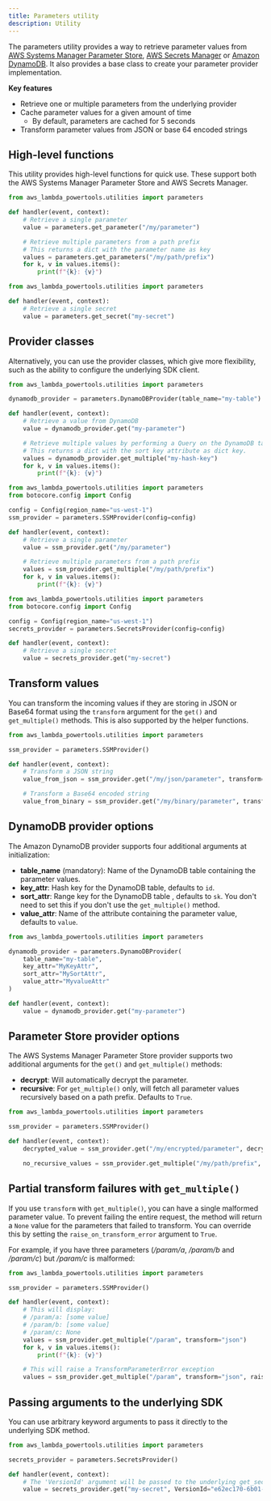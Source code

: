 ```yaml
---
title: Parameters utility
description: Utility
---
```



The parameters utility provides a way to retrieve parameter values from [AWS Systems Manager Parameter Store](https://docs.aws.amazon.com/systems-manager/latest/userguide/systems-manager-parameter-store.html), [AWS Secrets Manager](https://aws.amazon.com/secrets-manager/) or [Amazon DynamoDB](https://aws.amazon.com/dynamodb/). It also provides a base class to create your parameter provider implementation.

**Key features**

* Retrieve one or multiple parameters from the underlying provider
* Cache parameter values for a given amount of time
  * By default, parameters are cached for 5 seconds
* Transform parameter values from JSON or base 64 encoded strings

## High-level functions

This utility provides high-level functions for quick use. These support both the AWS Systems Manager Parameter Store and AWS Secrets Manager.

```python:title=ssm.py
from aws_lambda_powertools.utilities import parameters

def handler(event, context):
    # Retrieve a single parameter
    value = parameters.get_parameter("/my/parameter")

    # Retrieve multiple parameters from a path prefix
    # This returns a dict with the parameter name as key
    values = parameters.get_parameters("/my/path/prefix")
    for k, v in values.items():
        print(f"{k}: {v}")
```

```python:title=secrets.py
from aws_lambda_powertools.utilities import parameters

def handler(event, context):
    # Retrieve a single secret
    value = parameters.get_secret("my-secret")
```

## Provider classes

Alternatively, you can use the provider classes, which give more flexibility, such as the ability to configure the underlying SDK client.

```python:title=dynamodb.py
from aws_lambda_powertools.utilities import parameters

dynamodb_provider = parameters.DynamoDBProvider(table_name="my-table")

def handler(event, context):
    # Retrieve a value from DynamoDB
    value = dynamodb_provider.get("my-parameter")

    # Retrieve multiple values by performing a Query on the DynamoDB table
    # This returns a dict with the sort key attribute as dict key.
    values = dynamodb_provider.get_multiple("my-hash-key")
    for k, v in values.items():
        print(f"{k}: {v}")
```

```python:title=ssm.py
from aws_lambda_powertools.utilities import parameters
from botocore.config import Config

config = Config(region_name="us-west-1")
ssm_provider = parameters.SSMProvider(config=config)

def handler(event, context):
    # Retrieve a single parameter
    value = ssm_provider.get("/my/parameter")

    # Retrieve multiple parameters from a path prefix
    values = ssm_provider.get_multiple("/my/path/prefix")
    for k, v in values.items():
        print(f"{k}: {v}")
```

```python:title=secrets.py
from aws_lambda_powertools.utilities import parameters
from botocore.config import Config

config = Config(region_name="us-west-1")
secrets_provider = parameters.SecretsProvider(config=config)

def handler(event, context):
    # Retrieve a single secret
    value = secrets_provider.get("my-secret")
```

## Transform values

You can transform the incoming values if they are storing in JSON or Base64 format using the `transform` argument for the `get()` and `get_multiple()` methods. This is also supported by the helper functions.

```python:title=transform.py
from aws_lambda_powertools.utilities import parameters

ssm_provider = parameters.SSMProvider()

def handler(event, context):
    # Transform a JSON string
    value_from_json = ssm_provider.get("/my/json/parameter", transform="json")

    # Transform a Base64 encoded string
    value_from_binary = ssm_provider.get("/my/binary/parameter", transform="binary")
```

## DynamoDB provider options

The Amazon DynamoDB provider supports four additional arguments at initialization:

* __table_name__ (mandatory): Name of the DynamoDB table containing the parameter values.
* __key_attr__: Hash key for the DynamoDB table, defaults to `id`.
* __sort_attr__: Range key for the DynamoDB table , defaults to `sk`. You don't need to set this if you don't use the `get_multiple()` method.
* __value_attr__: Name of the attribute containing the parameter value, defaults to `value`.

```python:title=dynamodb.py
from aws_lambda_powertools.utilities import parameters

dynamodb_provider = parameters.DynamoDBProvider(
    table_name="my-table",
    key_attr="MyKeyAttr",
    sort_attr="MySortAttr",
    value_attr="MyvalueAttr"
)

def handler(event, context):
    value = dynamodb_provider.get("my-parameter")
```

## Parameter Store provider options

The AWS Systems Manager Parameter Store provider supports two additional arguments for the `get()` and `get_multiple()` methods:

* **decrypt**: Will automatically decrypt the parameter.
* **recursive**: For `get_multiple()` only, will fetch all parameter values recursively based on a path prefix. Defaults to `True`.

```python:title=ssm.py
from aws_lambda_powertools.utilities import parameters

ssm_provider = parameters.SSMProvider()

def handler(event, context):
    decrypted_value = ssm_provider.get("/my/encrypted/parameter", decrypt=True)

    no_recursive_values = ssm_provider.get_multiple("/my/path/prefix", recursive=False)
```

## Partial transform failures with `get_multiple()`

If you use `transform` with `get_multiple()`, you can have a single malformed parameter value. To prevent failing the entire request, the method will return a `None` value for the parameters that failed to transform. You can override this by setting the `raise_on_transform_error` argument to `True`.

For example, if you have three parameters (*/param/a*, */param/b* and */param/c*) but */param/c* is malformed:

```python:title=partial_failures.py
from aws_lambda_powertools.utilities import parameters

ssm_provider = parameters.SSMProvider()

def handler(event, context):
    # This will display:
    # /param/a: [some value]
    # /param/b: [some value]
    # /param/c: None
    values = ssm_provider.get_multiple("/param", transform="json")
    for k, v in values.items():
        print(f"{k}: {v}")

    # This will raise a TransformParameterError exception
    values = ssm_provider.get_multiple("/param", transform="json", raise_on_transform_error=True)
```

## Passing arguments to the underlying SDK

You can use arbitrary keyword arguments to pass it directly to the underlying SDK method.

```python:title=ssm.py
from aws_lambda_powertools.utilities import parameters

secrets_provider = parameters.SecretsProvider()

def handler(event, context):
    # The 'VersionId' argument will be passed to the underlying get_secret_value() call.
    value = secrets_provider.get("my-secret", VersionId="e62ec170-6b01-48c7-94f3-d7497851a8d2")
```
